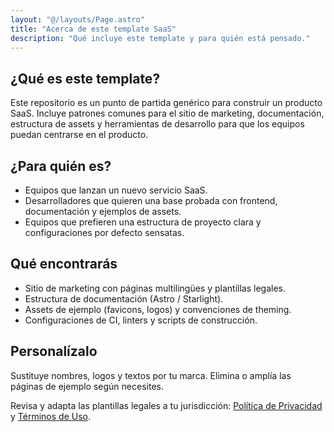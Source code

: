 ```yaml
---
layout: "@/layouts/Page.astro"
title: "Acerca de este template SaaS"
description: "Qué incluye este template y para quién está pensado."
---
```


<PageHeadline title={frontmatter.title} />

## ¿Qué es este template?

Este repositorio es un punto de partida genérico para construir un producto SaaS. Incluye patrones comunes para el sitio de marketing, documentación, estructura de assets y herramientas de desarrollo para que los equipos puedan centrarse en el producto.

## ¿Para quién es?

- Equipos que lanzan un nuevo servicio SaaS.
- Desarrolladores que quieren una base probada con frontend, documentación y ejemplos de assets.
- Equipos que prefieren una estructura de proyecto clara y configuraciones por defecto sensatas.

## Qué encontrarás

- Sitio de marketing con páginas multilingües y plantillas legales.
- Estructura de documentación (Astro / Starlight).
- Assets de ejemplo (favicons, logos) y convenciones de theming.
- Configuraciones de CI, linters y scripts de construcción.

## Personalízalo

Sustituye nombres, logos y textos por tu marca. Elimina o amplía las páginas de ejemplo según necesites.

<div class="not-prose border-t border-t-main-light dark:border-t-main-dark">
	<Waitlist
		formId="about-cta-waitlist-form"
		title="Apúntate a la lista"
		description="Recibe actualizaciones sobre el template, guías de inicio y recomendaciones."
	/>
	<p class="text-sm text-gray-500 mt-2">Revisa y adapta las plantillas legales a tu jurisdicción: <a href="/es/privacy-policy" class="underline">Política de Privacidad</a> y <a href="/es/terms-of-use" class="underline">Términos de Uso</a>.</p>
</div>
